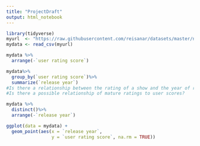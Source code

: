 ```yaml
---
title: "ProjectDraft"
output: html_notebook
---
```


```r
library(tidyverse)
myurl  <- "https://raw.githubusercontent.com/reisanar/datasets/master/netflixShows.csv"
mydata <- read_csv(myurl)
```

```r
mydata %>%
  arrange(-`user rating score`)
```

```r
mydata%>%
  group_by(`user rating score`)%>%
  summarize(`release year`)
#Is there a relationship between the rating of a show and the year of release?
#Is there a possible relationship of mature ratings to user scores?
```



```r
mydata %>%
  distinct()%>%
  arrange(-`release year`)

ggplot(data = mydata) +
  geom_point(aes(x = `release year`,
                 y = `user rating score`, na.rm = TRUE))
```
```r

```

